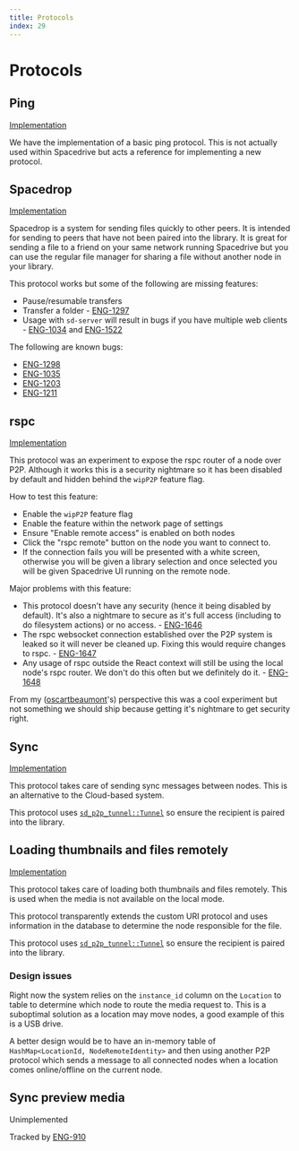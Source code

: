 ```yaml
---
title: Protocols
index: 29
---
```


# Protocols

## Ping

[Implementation](https://github.com/spacedriveapp/spacedrive/tree/main/core/src/p2p/operations/ping.rs)

We have the implementation of a basic ping protocol. This is not actually used within Spacedrive but acts a reference for implementing a new protocol.

## Spacedrop

[Implementation](https://github.com/spacedriveapp/spacedrive/tree/main/core/src/p2p/operations/spacedrop.rs)

Spacedrop is a system for sending files quickly to other peers. It is intended for sending to peers that have not been paired into the library. It is great for sending a file to a friend on your same network running Spacedrive but you can use the regular file manager for sharing a file without another node in your library.

This protocol works but some of the following are missing features:

- Pause/resumable transfers
- Transfer a folder - [ENG-1297](https://linear.app/spacedriveapp/issue/ENG-1297/spacedrop-create-folder-button-in-save-dialog-for-multiple-file)
- Usage with `sd-server` will result in bugs if you have multiple web clients - [ENG-1034](https://linear.app/spacedriveapp/issue/ENG-1034/spacedrop-on-multi-user-server-will-break) and [ENG-1522](https://linear.app/spacedriveapp/issue/ENG-1522/spacedrop-on-web)

The following are known bugs:

- [ENG-1298](https://linear.app/spacedriveapp/issue/ENG-1298/spacedrop-cancel-prior-to-toast)
- [ENG-1035](https://linear.app/spacedriveapp/issue/ENG-1035/spacedrop-show-toast-while-waiting-for-remote-to-acceptdeny-response)
- [ENG-1203](https://linear.app/spacedriveapp/issue/ENG-1203/spacedrop-ui-handle-timeouts)
- [ENG-1211](https://linear.app/spacedriveapp/issue/ENG-1211/spacedrop-what-if-file-content-changes-while-sending)

## rspc

[Implementation](https://github.com/spacedriveapp/spacedrive/tree/main/core/src/p2p/operations/rspc.rs)

This protocol was an experiment to expose the rspc router of a node over P2P. Although it works this is a security nightmare so it has been disabled by default and hidden behind the `wipP2P` feature flag.

How to test this feature:

- Enable the `wipP2P` feature flag
- Enable the feature within the network page of settings
- Ensure "Enable remote access" is enabled on both nodes
- Click the "rspc remote" button on the node you want to connect to.
- If the connection fails you will be presented with a white screen, otherwise you will be given a library selection and once selected you will be given Spacedrive UI running on the remote node.

Major problems with this feature:

- This protocol doesn't have any security (hence it being disabled by default). It's also a nightmare to secure as it's full access (including to do filesystem actions) or no access. - [ENG-1646](https://linear.app/spacedriveapp/issue/ENG-1646/rspc-over-p2p-handle-condition-in-ui-of-remote-offline-node)
- The rspc websocket connection established over the P2P system is leaked so it will never be cleaned up. Fixing this would require changes to rspc. - [ENG-1647](https://linear.app/spacedriveapp/issue/ENG-1647/stop-leaking-rspc-p2p-websockets)
- Any usage of rspc outside the React context will still be using the local node's rspc router. We don't do this often but we definitely do it. - [ENG-1648](https://linear.app/spacedriveapp/issue/ENG-1648/prevent-any-usage-of-rspc-out-of-the-react-context)

From my ([oscartbeaumont](https://github.com/oscartbeaumont)'s) perspective this was a cool experiment but not something we should ship because getting it's nightmare to get security right.

## Sync

[Implementation](https://github.com/spacedriveapp/spacedrive/blob/main/core/src/p2p/sync/mod.rs)

This protocol takes care of sending sync messages between nodes. This is an alternative to the Cloud-based system.

This protocol uses [`sd_p2p_tunnel::Tunnel`](/docs/developers/p2p/sd_p2p_tunnel) so ensure the recipient is paired into the library.

## Loading thumbnails and files remotely

[Implementation](https://github.com/spacedriveapp/spacedrive/blob/main/core/src/p2p/operations/library.rs)

This protocol takes care of loading both thumbnails and files remotely. This is used when the media is not available on the local mode.

This protocol transparently extends the custom URI protocol and uses information in the database to determine the node responsible for the file.

This protocol uses [`sd_p2p_tunnel::Tunnel`](/docs/developers/p2p/sd_p2p_tunnel) so ensure the recipient is paired into the library.

### Design issues

Right now the system relies on the `instance_id` column on the `Location` to table to determine which node to route the media request to. This is a suboptimal solution as a location may move nodes, a good example of this is a USB drive.

A better design would be to have an in-memory table of `HashMap<LocationId, NodeRemoteIdentity>` and then using another P2P protocol which sends a message to all connected nodes when a location comes online/offline on the current node.

## Sync preview media

Unimplemented

Tracked by [ENG-910](https://linear.app/spacedriveapp/issue/ENG-910/sync-preview-media)

